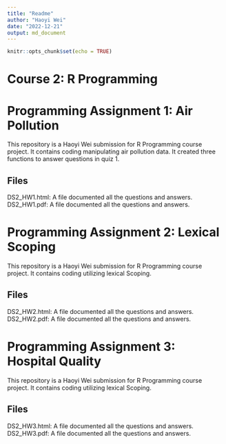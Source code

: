```yaml
---
title: "Readme"
author: "Haoyi Wei"
date: "2022-12-21"
output: md_document
---
```


```r
knitr::opts_chunk$set(echo = TRUE)
```
# Course 2: R Programming
# Programming Assignment 1: Air Pollution
This repository is a Haoyi Wei submission for R Programming course project. It contains coding manipulating air pollution data. It created three functions to answer questions in quiz 1.

## Files
DS2_HW1.html: A file documented all the questions and answers.
DS2_HW1.pdf: A file documented all the questions and answers.

# Programming Assignment 2: Lexical Scoping
This repository is a Haoyi Wei submission for R Programming course project. It contains coding utilizing lexical Scoping.

## Files
DS2_HW2.html: A file documented all the questions and answers.
DS2_HW2.pdf: A file documented all the questions and answers.

# Programming Assignment 3: Hospital Quality
This repository is a Haoyi Wei submission for R Programming course project. It contains coding utilizing lexical Scoping.

## Files
DS2_HW3.html: A file documented all the questions and answers.
DS2_HW3.pdf: A file documented all the questions and answers.

